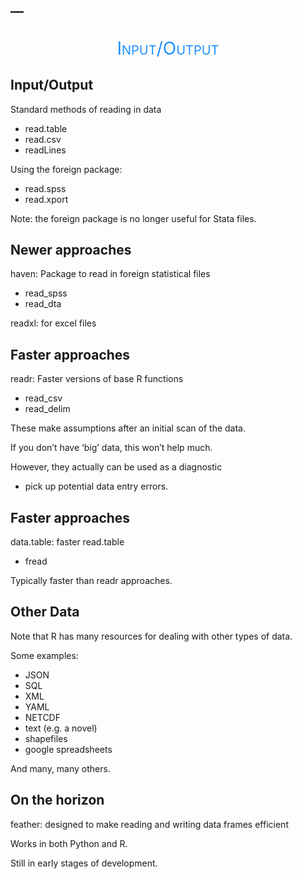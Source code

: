---
---

## 

<div style="text-align:center; font-size:200%; font-variant:small-caps;" ><span style='color:#1e90ff'>Input/Output</span></div>


## Input/Output

Standard methods of reading in data

  - <span class="func">read.table</span>
  - <span class="func">read.csv</span>
  - <span class="func">readLines</span>

Using the <span class="pack">foreign</span> package:

  - <span class="func">read.spss</span>
  - <span class="func">read.xport</span>

Note: the foreign package is no longer useful for Stata files.


## Newer approaches

<span class="pack">haven</span>: Package to read in foreign statistical files

  - <span class="func">read_spss</span>
  - <span class="func">read_dta</span>

<span class="pack">readxl</span>: for excel files



## Faster approaches

<span class="pack">readr</span>: Faster versions of base R functions

  - <span class="func">read_csv</span>
  - <span class="func">read_delim</span>

These make assumptions after an initial scan of the data.

If you don't have 'big' data, this won't help much.

However, they actually can be used as a diagnostic

  - pick up potential data entry errors.



## Faster approaches

<span class="pack">data.table</span>: faster read.table

  - <span class="func">fread</span>

Typically faster than readr approaches.


## Other Data

Note that R has many resources for dealing with other types of data.

Some examples:

- JSON
- SQL
- XML
- YAML
- NETCDF
- text (e.g. a novel)
- shapefiles
- google spreadsheets

And many, many others.


## On the horizon
 
<span class="pack">feather</span>: designed to make reading and writing data frames efficient

Works in both Python and R.

Still in early stages of development.